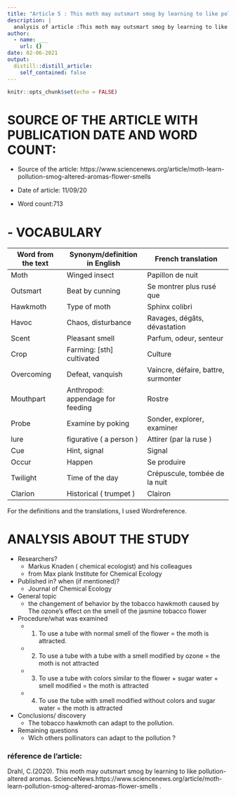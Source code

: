 ```yaml
---
title: "Article 5 : This moth may outsmart smog by learning to like pollution-altered aromas"
description: |
  analysis of article :This moth may outsmart smog by learning to like pollution-altered aromas 
author:
  - name: ___
    url: {}
date: 02-06-2021
output:
  distill::distill_article:
    self_contained: false
---
```


```r
knitr::opts_chunk$set(echo = FALSE)
```

# SOURCE OF THE ARTICLE WITH PUBLICATION DATE AND WORD COUNT: 

* Source of the article: https://www.sciencenews.org/article/moth-learn-pollution-smog-altered-aromas-flower-smells

* Date of article: 11/09/20

* Word count:713

# - VOCABULARY


| **Word from the text** | **Synonym/definition in English** | **French translation**              |
|------------------------|-----------------------------------|-------------------------------------|
| Moth                   | Winged insect                     | Papillon de nuit                    |
| Outsmart               | Beat by cunning                   | Se montrer plus rusé que            |
| Hawkmoth               | Type of moth                      | Sphinx colibri                      |
| Havoc                  | Chaos, disturbance                | Ravages, dégâts, dévastation        |
| Scent                  | Pleasant smell                    | Parfum, odeur, senteur              |
| Crop                   | Farming: [sth] cultivated         | Culture                             |
| Overcoming             | Defeat, vanquish                  | Vaincre, défaire, battre, surmonter |
| Mouthpart              | Anthropod: appendage for feeding  | Rostre                              |
| Probe                  | Examine by poking                 | Sonder, explorer, examiner          |
| lure                   | figurative ( a person )           | Attirer (par la ruse )              |
| Cue                    | Hint, signal                      | Signal                              |
| Occur                  | Happen                            | Se produire                         |
| Twilight               | Time of the day                   | Crépuscule, tombée de la nuit       |
| Clarion                | Historical ( trumpet )            | Clairon                             |



For the definitions and the translations, I used Wordreference.

# ANALYSIS ABOUT THE STUDY

* Researchers?
  + Markus Knaden ( chemical ecologist) and his colleagues 
  + from Max plank Institute for Chemical Ecology


* Published in? when (if mentioned)? 
  + Journal of Chemical Ecology




* General topic
  + the changement of behavior by the tobacco hawkmoth caused by The ozone’s effect on the smell of the jasmine tobacco flower


* Procedure/what was examined 
  + 1.	To use a tube with normal smell of the flower = the moth is attracted.
  + 2.	To use a tube with a tube with a smell modified by ozone = the moth is not attracted
  + 3.	To use a tube with colors similar to the flower + sugar water + smell modified = the moth is attracted
  + 4.	To use the tube with smell modified without colors and sugar water = the moth is attracted


* Conclusions/ discovery 
  + The tobacco hawkmoth can adapt to the pollution.


* Remaining questions
  + Wich others pollinators can adapt to the pollution ?


### réference de l'article:
Drahl, C.(2020). This moth may outsmart smog by learning to like pollution-altered aromas. ScienceNews.https://www.sciencenews.org/article/moth-learn-pollution-smog-altered-aromas-flower-smells .





